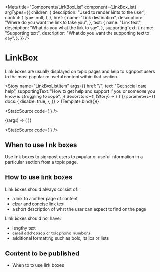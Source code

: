 
<Meta
    title="Components/LinkBoxList"
    component={LinkBoxList}
    argTypes={{
        children: {
            description: "Used to render hints to the user",
            control: {
                type: null,
            },
        },
        href: {
            name: "Link destination",
            description: "Where do you want the link to take you",
        },
        text: {
            name: "Link text",
            description: "What do you what the link to say",
        },
        supportingText: {
            name: "Supporting text",
            description: "What do you want the supporting text to say",
        },
    }}
/>


# LinkBox

Link boxes are usually displayed on topic pages and help to signpost users to the most popular or useful content within that section.

<Story
        name="LinkBoxListItem"
        args={{
            href: "/",
            text: "Get social care help",
            supportingText: "How to get help and support if you or someone you know is struggling to cope",
        }}
        decorators={[
        (Story) => (
            <LinkBoxList>
                <Story />
            </LinkBoxList>
        )
        ]}
        parameters={{
        docs: {
            disable: true,
        },
    }}
    >
        {Template.bind({})}
 </Story>

<Canvas>
    <LinkBoxList>
        <LinkBoxListItem href="/" text="Get social care help" supportingText="How to get help and support if you or someone you know is struggling to cope"/>
    </LinkBoxList>
</Canvas>

<StaticSource code={
    <LinkBoxList>
        <LinkBoxListItem href="/" text="Get social care help" supportingText="How to get help and support if you or someone you know is struggling to cope"/>
    </LinkBoxList>
} />

<Canvas>
    <Story
        name="LinkBoxList"
        args={{
            href: "/",
            text: "Get social care help",
            supportingText: "How to get help and support if you or someone you know is struggling to cope",
        }}
    >
    {(args) => (
        <LinkBoxList>
            <LinkBoxListItem href="/" text="Get social care help" supportingText="How to get help and support if you or someone you know is struggling to cope" {...args}/>
            <LinkBoxListItem href="/" text="Report abuse or neglect" supportingText="Report abuse or neglect, types of abuse, safeguarding and deprivation of liberty safeguards"/>
            <LinkBoxListItem href="/" text="Support for carers" supportingText="Information, support and guidance for people who look after someone"/>
        </LinkBoxList>
         )}
    </Story>
</Canvas>

<StaticSource code={
    <LinkBoxList>
        <LinkBoxListItem href="/" text="Get social care help" supportingText="How to get help and support if you or someone you know is struggling to cope" />
        <LinkBoxListItem href="/" text="Report abuse or neglect" supportingText="Report abuse or neglect, types of abuse, safeguarding and deprivation of liberty safeguards"/>
        <LinkBoxListItem href="/" text="Support for carers" supportingText="Information, support and guidance for people who look after someone"/>
    </LinkBoxList>
} />

## When to use link boxes

Use link boxes to signpost users to popular or useful information in a particular section from a topic page.

## How to use link boxes

Link boxes should always consist of:

- a link to another page of content
- clear and concise link text
- a short description of what the user can expect to find on the page

Link boxes should not have:

- lengthy text
- email addresses or telephone numbers
- additional formatting such as bold, italics or lists

## Content to be published

- When to to use link boxes
